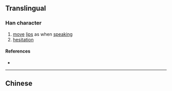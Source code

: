 {{also|囁}}
{{character info}}
==Translingual==

===Han character===
{{Han char|rn=30|rad=口|as=10|sn=13|four=|canj=RSJE|ids=⿰口⿱耳双}}

# [[move]] [[lip]]s as when [[speak]]ing
# [[hesitation]]

====References====
* {{Han ref|kx=0204.111|hdz=10665.040|uh=55EB|ud=21995}}

----

==Chinese==
{{zh-see|囁}}